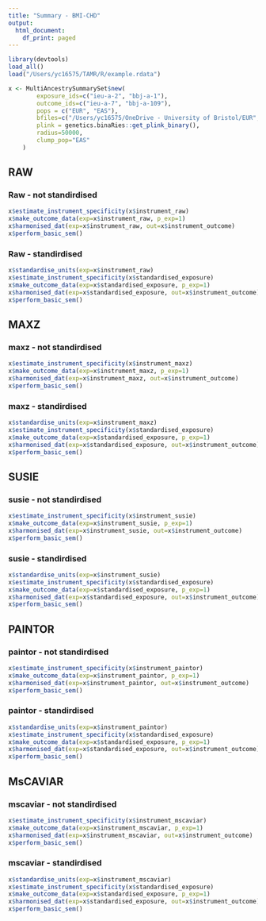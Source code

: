 ```yaml
---
title: "Summary - BMI-CHD"
output:
  html_document:
    df_print: paged
---
```



```r
library(devtools)
load_all()
load("/Users/yc16575/TAMR/R/example.rdata")
```

```r
x <- MultiAncestrySummarySet$new(
  		exposure_ids=c("ieu-a-2", "bbj-a-1"), 
  		outcome_ids=c("ieu-a-7", "bbj-a-109"), 
  		pops = c("EUR", "EAS"),
  		bfiles=c("/Users/yc16575/OneDrive - University of Bristol/EUR", "/Users/yc16575/OneDrive - University of Bristol/EAS"), 		
  		plink = genetics.binaRies::get_plink_binary(), 		
  		radius=50000, 
  		clump_pop="EAS"
	)
```

## RAW
### Raw - not standirdised 
```r
x$estimate_instrument_specificity(x$instrument_raw)
x$make_outcome_data(exp=x$instrument_raw, p_exp=1)
x$harmonised_dat(exp=x$instrument_raw, out=x$instrument_outcome)
x$perform_basic_sem()
```

### Raw - standirdised 
```r
x$standardise_units(exp=x$instrument_raw)
x$estimate_instrument_specificity(x$standardised_exposure)
x$make_outcome_data(exp=x$standardised_exposure, p_exp=1)
x$harmonised_dat(exp=x$standardised_exposure, out=x$instrument_outcome)
x$perform_basic_sem()
```


## MAXZ
### maxz - not standirdised 
```r
x$estimate_instrument_specificity(x$instrument_maxz)
x$make_outcome_data(exp=x$instrument_maxz, p_exp=1)
x$harmonised_dat(exp=x$instrument_maxz, out=x$instrument_outcome)
x$perform_basic_sem()
```

### maxz - standirdised 
```r
x$standardise_units(exp=x$instrument_maxz)
x$estimate_instrument_specificity(x$standardised_exposure)
x$make_outcome_data(exp=x$standardised_exposure, p_exp=1)
x$harmonised_dat(exp=x$standardised_exposure, out=x$instrument_outcome)
x$perform_basic_sem()
```


## SUSIE
### susie - not standirdised
```r
x$estimate_instrument_specificity(x$instrument_susie)
x$make_outcome_data(exp=x$instrument_susie, p_exp=1)
x$harmonised_dat(exp=x$instrument_susie, out=x$instrument_outcome)
x$perform_basic_sem()
```

### susie - standirdised
```r
x$standardise_units(exp=x$instrument_susie)
x$estimate_instrument_specificity(x$standardised_exposure)
x$make_outcome_data(exp=x$standardised_exposure, p_exp=1)
x$harmonised_dat(exp=x$standardised_exposure, out=x$instrument_outcome)
x$perform_basic_sem()
```


## PAINTOR
### paintor - not standirdised
```r
x$estimate_instrument_specificity(x$instrument_paintor)
x$make_outcome_data(exp=x$instrument_paintor, p_exp=1)
x$harmonised_dat(exp=x$instrument_paintor, out=x$instrument_outcome)
x$perform_basic_sem()
```

### paintor - standirdised
```r
x$standardise_units(exp=x$instrument_paintor)
x$estimate_instrument_specificity(x$standardised_exposure)
x$make_outcome_data(exp=x$standardised_exposure, p_exp=1)
x$harmonised_dat(exp=x$standardised_exposure, out=x$instrument_outcome)
x$perform_basic_sem()
```


## MsCAVIAR
### mscaviar - not standirdised
```r
x$estimate_instrument_specificity(x$instrument_mscaviar)
x$make_outcome_data(exp=x$instrument_mscaviar, p_exp=1)
x$harmonised_dat(exp=x$instrument_mscaviar, out=x$instrument_outcome)
x$perform_basic_sem()
```

### mscaviar - standirdised
```r
x$standardise_units(exp=x$instrument_mscaviar)
x$estimate_instrument_specificity(x$standardised_exposure)
x$make_outcome_data(exp=x$standardised_exposure, p_exp=1)
x$harmonised_dat(exp=x$standardised_exposure, out=x$instrument_outcome)
x$perform_basic_sem()
```

